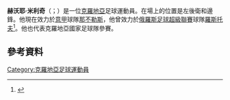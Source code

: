{{noteTA
|G1=Football
|G2=uefa
}}

{{Infobox football biography
| name = 赫沃耶·米利奇<br />Hrvoje Milić
| image = Hrvoje Milić 2014.jpg
| image_size = 220
| caption = With [[羅斯托夫足球俱樂部|羅斯托夫]] in 2014
| birth_date = {{Birth date and age|df=yes|1989|5|10}}
| birth_place = [[南斯拉夫社会主义联邦共和国|南斯拉夫]][[奧西耶克|奧西耶克]]
| height = {{height|meter=1.83}}
| position = [[Defender_(association_football)#Full-back|Left back]] / [[Midfielder#Winger|winger]]
| currentclub = [[那不勒斯足球俱乐部|那不勒斯]]
| clubnumber = 19
| youthyears1 = 
| youthclubs1 = [[奥西耶克足球俱乐部|奥西耶克]]
| youthyears2 = 2006–2008
| youthclubs2 = [[夏德施普列特足球會|夏德]]
| years1 = 2008–2009
| clubs1 = [[夏德施普列特足球會|夏德]]
| caps1 = 3
| goals1 = 0
| years2 = 2009–2010
| clubs2 = [[佐加頓斯體育會足球隊|佐加頓斯]]
| caps2 = 36
| goals2 = 3
| years3 = 2011–2013
| clubs3 = [[伊斯特拉1961足球俱樂部|伊斯特拉]]
| caps3 = 57
| goals3 = 5
| years4 = 2013–2015
| clubs4 = [[羅斯托夫足球俱樂部|羅斯托夫]]
| caps4 = 45
| goals4 = 1
| years5 = 2015–2016
| clubs5 = [[夏德施普列特足球會|夏德]]
| caps5 = 28
| goals5 = 1
| years6 = 2016–2017
| clubs6 = [[佛罗伦萨足球俱乐部|佛罗伦萨]]
| caps6 = 17
| goals6 = 0
| years7 = 2017–2018
| clubs7 = [[奥林匹亚科斯足球俱乐部|奥林匹亚科斯]]
| caps7 = 2
| goals7 = 0
| years8 = 2018–
| clubs8 = [[那不勒斯足球俱乐部|那不勒斯]]
| caps8 = 0
| goals8 = 0
| nationalyears1 = 2013–2014
| nationalteam1 = [[克羅地亞國家足球隊|克羅地亞]]
| nationalcaps1 = 6
| nationalgoals1 = 0
| medaltemplates = {{medalTeam|[[羅斯托夫足球俱樂部|羅斯托夫]]}}
{{Medal|W|[[俄罗斯杯|俄罗斯杯]]|2014}}
{{Medal|RU|[[俄羅斯超級盃|俄羅斯超級盃]]|2014}}
| club-update = 10:39, 24 May 2018 (UTC)
| nationalteam-update = 12 November 2014
}}

'''赫沃耶·米利奇'''（{{lang-hr|Hrvoje Milić}}；{{bd|1989年|5月10日}}）是一位[[克羅地亞|克羅地亞]]足球運動員。在場上的位置是左後衛和邊鋒。他現在效力於[[意大利足球甲级联赛|意甲]]球隊[[那不勒斯足球俱乐部|那不勒斯]]，他曾效力於[[俄羅斯足球超級聯賽|俄羅斯足球超級聯賽]]球隊[[羅斯托夫足球俱樂部|羅斯托夫]]<ref>{{cite news|url=http://www.aftonbladet.se/sportbladet/fotboll/sverige/allsvenskan/djurgarden/article12428760.ab|title=”Lämnar vilken dag som helst”|last=Bergström|first=Kristoffer|date=17 August 2010|work=[[Aftonbladet|Aftonbladet]]|language=sv|accessdate=14 October 2011|archive-date=2017-08-24|archive-url=https://web.archive.org/web/20170824051654/http://www.aftonbladet.se/sportbladet/fotboll/sverige/allsvenskan/djurgarden/article12428760.ab|dead-url=no}}</ref>。他也代表克羅地亞國家足球隊參賽。

==參考資料==
{{Reflist}}

{{DEFAULTSORT: Milić, Hrvoje}}
[[Category:克羅地亞足球運動員|Category:克羅地亞足球運動員]]